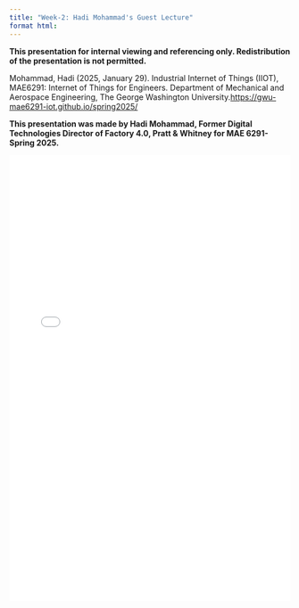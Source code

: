 ```yaml
---
title: "Week-2: Hadi Mohammad's Guest Lecture"
format html:
---
```

**This presentation for internal viewing and referencing only. Redistribution of the presentation is not permitted.**

Mohammad, Hadi (2025, January 29). Industrial Internet of Things (IIOT), MAE6291: Internet of Things for Engineers. Department of Mechanical and Aerospace Engineering, The George Washington University.[https://gwu-mae6291-iot.github.io/spring2025/](https://gwu-mae6291-iot.github.io/spring2025/)


::: {.callout-note appearance="simple"}
**This presentation was made by Hadi Mohammad, Former Digital Technologies Director of Factory 4.0, Pratt & Whitney for MAE 6291-Spring 2025.**
:::
![](Notes/IIOT_GWU_presentation_02172024.pdf){width="100%" height="800px"}

<!-- <footer>
  <p>This is a Quarto website. To learn more about Quarto websites visit <https://quarto.org/docs/websites>.<br>
  Author: Kartik Bulusu<br>
  Contact: <a href="mailto:bulusu@gwu.edu">bulusu</a><br>
  &copy; 2024 All rights reserved</p>
</footer> -->
